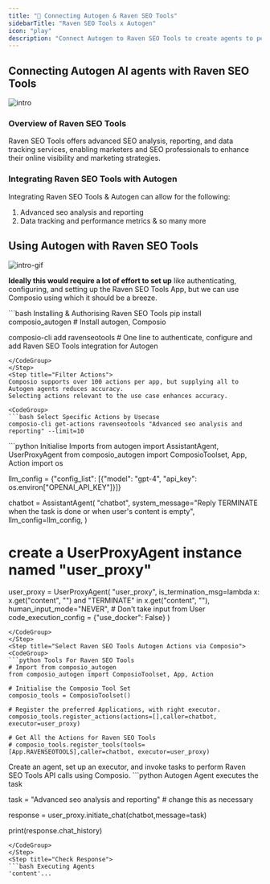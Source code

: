 ```yaml
---
title: "🚀 Connecting Autogen & Raven SEO Tools"
sidebarTitle: "Raven SEO Tools x Autogen"
icon: "play"
description: "Connect Autogen to Raven SEO Tools to create agents to perform tasks using natural language"
---
```


## Connecting Autogen AI agents with Raven SEO Tools
![intro](/media/intro.jpg)

### Overview of Raven SEO Tools

Raven SEO Tools offers advanced SEO analysis, reporting, and data tracking services, enabling marketers and SEO professionals to enhance their online visibility and marketing strategies.

### Integrating Raven SEO Tools with Autogen

Integrating Raven SEO Tools & Autogen can allow for the following:

1. Advanced seo analysis and reporting
2. Data tracking and performance metrics
& so many more

## Using Autogen with Raven SEO Tools
![intro-gif](/media/intro.gif)
<Steps>
<Step title="Setting Up the Environment">

**Ideally this would require a lot of effort to set up** like authenticating, configuring, and setting up the Raven SEO Tools App, but we can use Composio using which it should be a breeze.

<CodeGroup>
```bash Installing & Authorising Raven SEO Tools
pip install composio_autogen # Install autogen, Composio 

composio-cli add ravenseotools # One line to authenticate, configure and add Raven SEO Tools integration for Autogen
```
</CodeGroup>
</Step>
<Step title="Filter Actions">
Composio supports over 100 actions per app, but supplying all to Autogen agents reduces accuracy.
Selecting actions relevant to the use case enhances accuracy.

<CodeGroup>
```bash Select Specific Actions by Usecase
composio-cli get-actions ravenseotools "Advanced seo analysis and reporting" --limit=10
```
</CodeGroup>

</Step>
<Step title="Import Base Packages">

<CodeGroup>
```python Initialise Imports
from autogen import AssistantAgent, UserProxyAgent
from composio_autogen import ComposioToolset, App, Action
import os

llm_config = {"config_list": [{"model": "gpt-4", "api_key": os.environ["OPENAI_API_KEY"]}]}

chatbot = AssistantAgent(
    "chatbot",
    system_message="Reply TERMINATE when the task is done or when user's content is empty",
    llm_config=llm_config,
)

# create a UserProxyAgent instance named "user_proxy"
user_proxy = UserProxyAgent(
    "user_proxy",
    is_termination_msg=lambda x: x.get("content", "") and "TERMINATE" in x.get("content", ""),
    human_input_mode="NEVER", # Don't take input from User
    code_execution_config = {"use_docker": False}
)
```
</CodeGroup>
</Step>
<Step title="Select Raven SEO Tools Autogen Actions via Composio">
<CodeGroup>
```python Tools For Raven SEO Tools
# Import from composio_autogen
from composio_autogen import ComposioToolset, App, Action

# Initialise the Composio Tool Set
composio_tools = ComposioToolset()

# Register the preferred Applications, with right executor. 
composio_tools.register_actions(actions=[],caller=chatbot, executor=user_proxy)

# Get All the Actions for Raven SEO Tools
# composio_tools.register_tools(tools=[App.RAVENSEOTOOLS],caller=chatbot, executor=user_proxy) 
```
</CodeGroup>
</Step>
<Step title="Execute the Agent">
Create an agent, set up an executor, and invoke tasks to perform Raven SEO Tools API calls using Composio. 
<CodeGroup>
```python Autogen Agent executes the task

task = "Advanced seo analysis and reporting" # change this as necessary

response = user_proxy.initiate_chat(chatbot,message=task)

print(response.chat_history)
```
</CodeGroup>
</Step>
<Step title="Check Response">
```bash Executing Agents
'content'...
```
</Step>
</Steps>
